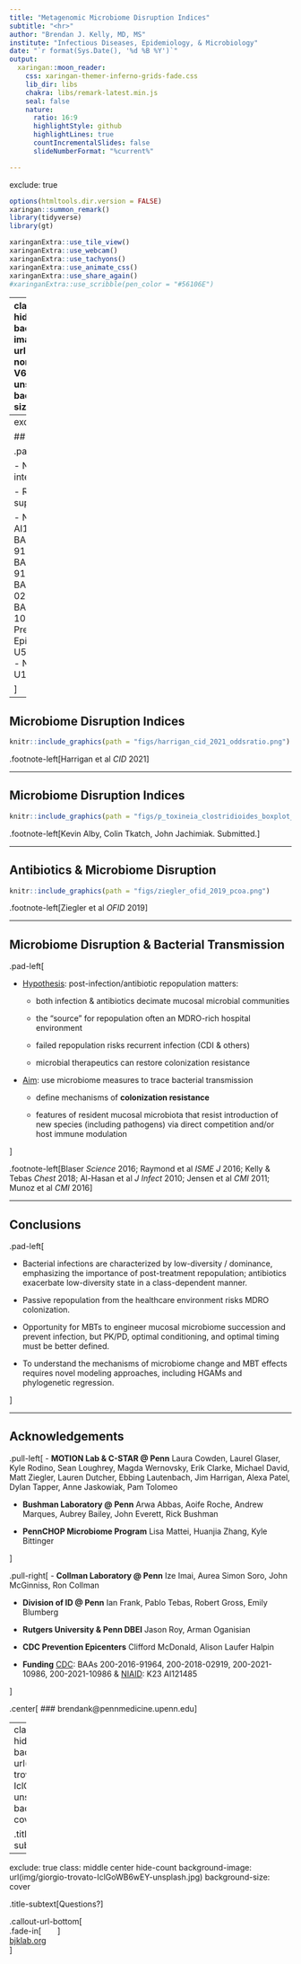 ```yaml
---
title: "Metagenomic Microbiome Disruption Indices"
subtitle: "<hr>"
author: "Brendan J. Kelly, MD, MS"
institute: "Infectious Diseases, Epidemiology, & Microbiology" 
date: "`r format(Sys.Date(), '%d %B %Y')`"
output:
  xaringan::moon_reader:
    css: xaringan-themer-inferno-grids-fade.css
    lib_dir: libs
    chakra: libs/remark-latest.min.js
    seal: false
    nature:
      ratio: 16:9
      highlightStyle: github
      highlightLines: true
      countIncrementalSlides: false
      slideNumberFormat: "%current%"

---
```

exclude: true

```r
options(htmltools.dir.version = FALSE)
xaringan::summon_remark()
library(tidyverse)
library(gt)

```

```r
xaringanExtra::use_tile_view()
xaringanExtra::use_webcam()
xaringanExtra::use_tachyons()
xaringanExtra::use_animate_css()
xaringanExtra::use_share_again()
#xaringanExtra::use_scribble(pen_color = "#56106E")
```

---
class: top left hide-count
background-image: url(img/daniel-norris-V67NBDhwARo-unsplash.jpg)
background-size: cover

.move-top10[
.title-text[<span style='font-size:1.1em;color:#202020;text-shadow: #FFFFFF 1px 0 10px;'>Metagenomic Microbiome Disruption Indices</span>]  
.title-subtext[<span style='font-size:0.8em'></span>]  
]  
  
.callout-url-leftcorner[
.title-nametext[
Brendan J. Kelly, MD, MS  
Infectious Diseases, Epidemiology & Microbiology  
University of Pennsylvania  
`r format(Sys.Date(), '%d %B %Y')`   
]
]

.footnote-right[<span style='color: white'>photo: Daniel Norris @unsplash</span>]  



---
exclude: true

## Disclosures  

.pad-left[  

- No conflicts of interest.  

- Research supported by:

    - NIAID K23 AI121485  
    - CDC BAA 200-2016-91964  
    - CDC BAA 200-2016-91937  
    - CDC BAA 200-2018-02919  
    - CDC BAA 200-2021-10986   
    - CDC Prevention Epicenters U54CK000610  
    - NIAID U19AI174998  

]
---

## Microbiome Disruption Indices  

```r
knitr::include_graphics(path = "figs/harrigan_cid_2021_oddsratio.png")

```

.footnote-left[Harrigan et al _CID_ 2021]  


---

## Microbiome Disruption Indices  

```r
knitr::include_graphics(path = "figs/p_toxineia_clostridioides_boxplot_tp.png")

```


.footnote-left[Kevin Alby, Colin Tkatch, John Jachimiak. Submitted.]  


---

## Antibiotics & Microbiome Disruption  

```r
knitr::include_graphics(path = "figs/ziegler_ofid_2019_pcoa.png")

```


.footnote-left[Ziegler et al _OFID_ 2019]  

---

## Microbiome Disruption & Bacterial Transmission    
  
.pad-left[  

- <u>Hypothesis</u>: post-infection/antibiotic repopulation matters:      

    - both infection & antibiotics decimate mucosal microbial communities  
  
    - the "source" for repopulation often an MDRO-rich hospital environment  
    
    - failed repopulation risks recurrent infection (CDI & others)   
    
    - microbial therapeutics can restore colonization resistance  
  
- <u>Aim</u>: use microbiome measures to trace bacterial transmission  

    - define mechanisms of **colonization resistance** 
    
    - features of resident mucosal microbiota that resist introduction of new species (including pathogens) via direct competition and/or host immune modulation  

]  

.footnote-left[Blaser _Science_ 2016; Raymond et al _ISME J_ 2016; Kelly & Tebas _Chest_ 2018; Al-Hasan et al _J Infect_ 2010; Jensen et al _CMI_ 2011; Munoz et al _CMI_ 2016]  


---

## Conclusions    
  
.pad-left[

- Bacterial infections are characterized by low-diversity / dominance, emphasizing the importance of post-treatment repopulation; antibiotics exacerbate low-diversity state in a class-dependent manner.  

- Passive repopulation from the healthcare environment risks MDRO colonization.    

- Opportunity for MBTs to engineer mucosal microbiome succession and prevent infection, but PK/PD, optimal conditioning, and optimal timing must be better defined.  
  
- To understand the mechanisms of microbiome change and MBT effects requires novel modeling approaches, including HGAMs and phylogenetic regression.   
  
]


---

## Acknowledgements    

.pull-left[
- __MOTION Lab & C-STAR @ Penn__
Laura Cowden, Laurel Glaser, Kyle Rodino, Sean Loughrey, 
Magda Wernovsky, Erik Clarke, Michael David, Matt Ziegler, 
Lauren Dutcher, Ebbing Lautenbach, Jim Harrigan, Alexa Patel, Dylan Tapper, Anne Jaskowiak, Pam Tolomeo   

- __Bushman Laboratory @ Penn__
Arwa Abbas, Aoife Roche, Andrew Marques,
Aubrey Bailey, John Everett,
Rick Bushman

- __PennCHOP Microbiome Program__
Lisa Mattei, Huanjia Zhang, Kyle Bittinger

]


.pull-right[
- __Collman Laboratory @ Penn__
Ize Imai, Aurea Simon Soro, John McGinniss, Ron Collman

- __Division of ID @ Penn__
Ian Frank, Pablo Tebas, Robert Gross, Emily Blumberg

- __Rutgers University & Penn DBEI__
Jason Roy, Arman Oganisian
  
- __CDC Prevention Epicenters__
Clifford McDonald, Alison Laufer Halpin
  
- __Funding__
<u>CDC</u>: BAAs 200-2016-91964, 200-2018-02919, 200-2021-10986,
200-2021-10986 & <u>NIAID</u>: K23 AI121485

]

.center[
### brendank@pennmedicine.upenn.edu
]



---
class: middle center hide-count
background-image: url(img/giorgio-trovato-IclGoWB6wEY-unsplash.jpg)
background-size: cover

.title-subtext[Questions?]



---
exclude: true
class: middle center hide-count
background-image: url(img/giorgio-trovato-IclGoWB6wEY-unsplash.jpg)
background-size: cover

.title-subtext[Questions?]

.callout-url-bottom[  
.fade-in[<span style="font-size:0.5em; color:white">slides ↓ </span>]  
<span style="link-color:white">[bjklab.org](http://www.bjklab.org)</span>  
]  


